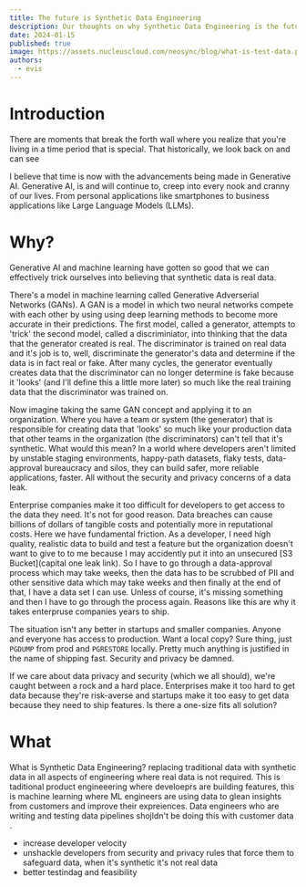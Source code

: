 ```yaml
---
title: The future is Synthetic Data Engineering
description: Our thoughts on why Synthetic Data Engineering is the future
date: 2024-01-15
published: true
image: https://assets.nucleuscloud.com/neosync/blog/what-is-test-data.png
authors:
  - evis
---
```


# Introduction

There are moments that break the forth wall where you realize that you're living in a time period that is special. That historically, we look back on and can see

I believe that time is now with the advancements being made in Generative AI. Generative AI, is and will continue to, creep into every nook and cranny of our lives. From personal applications like smartphones to business applications like Large Language Models (LLMs).

# Why?

Generative AI and machine learning have gotten so good that we can effectively trick ourselves into believing that synthetic data is real data.

There's a model in machine learning called Generative Adverserial Networks (GANs). A GAN is a model in which two neural networks compete with each other by using using deep learning methods to become more accurate in their predictions. The first model, called a generator, attempts to 'trick' the second model, called a discriminiator, into thinking that the data that the generator created is real. The discriminator is trained on real data and it's job is to, well, discriminate the generator's data and determine if the data is in fact real or fake. After many cycles, the generator eventually creates data that the discriminator can no longer determine is fake because it 'looks' (and I'll define this a little more later) so much like the real training data that the discriminator was trained on.

Now imagine taking the same GAN concept and applying it to an organization. Where you have a team or system (the generator) that is responsible for creating data that 'looks' so much like your production data that other teams in the organization (the discriminators) can't tell that it's synthetic. What would this mean? In a world where developers aren't limited by unstable staging environments, happy-path datasets, flaky tests, data-approval bureaucracy and silos, they can build safer, more reliable applications, faster. All without the security and privacy concerns of a data leak.

Enterprise companies make it too difficult for developers to get access to the data they need. It's not for good reason. Data breaches can cause billions of dollars of tangible costs and potentially more in reputational costs. Here we have fundamental friction. As a developer, I need high quality, realistic data to build and test a feature but the organization doesn't want to give to to me because I may accidently put it into an unsecured [S3 Bucket](capital one leak link). So I have to go through a data-approval process which may take weeks, then the data has to be scrubbed of PII and other sensitive data which may take weeks and then finally at the end of that, I have a data set I can use. Unless of course, it's missing something and then I have to go through the process again. Reasons like this are why it takes enterpruse companies years to ship.

The situation isn't any better in startups and smaller companies. Anyone and everyone has access to production. Want a local copy? Sure thing, just `PGDUMP` from prod and `PGRESTORE` locally. Pretty much anything is justified in the name of shipping fast. Security and privacy be damned.

If we care about data privacy and security (which we all should), we're caught between a rock and a hard place. Enterprises make it too hard to get data because they're risk-averse and startups make it too easy to get data because they need to ship features. Is there a one-size fits all solution?

# What

What is Synthetic Data Engineering? replacing traditional data with synthetic data in all aspects of engineering where real data is not required. This is taditional product engineeering where develoeprs are building features, this is machine learning where ML engineers are using data to glean insights from customers and improve their expreiences. Data engineers who are writing and testing data pipelines shojldn't be doing this with customer data .

- increase developer velocity
- unshackle developers from security and privacy rules that force them to safeguard data, when it's synthetic it's not real data
- better testindag and feasibility
